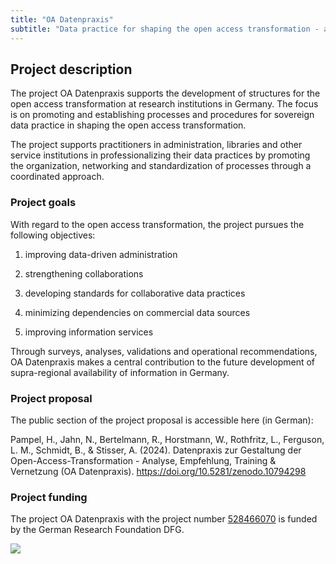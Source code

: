 ```yaml
---
title: "OA Datenpraxis"
subtitle: "Data practice for shaping the open access transformation - analysis, recommendation, training &amp; networking"
---
```


## Project description

The project OA Datenpraxis supports the development of structures for the open access transformation at research institutions in Germany. The focus is on promoting and establishing processes and procedures for sovereign data practice in shaping the open access transformation.

The project supports practitioners in administration, libraries and other service institutions in professionalizing their data practices by promoting the organization, networking and standardization of processes through a coordinated approach.

### Project goals

With regard to the open access transformation, the project pursues the following objectives:

1.  improving data-driven administration

2.  strengthening collaborations

3.  developing standards for collaborative data practices

4.  minimizing dependencies on commercial data sources

5.  improving information services

Through surveys, analyses, validations and operational recommendations, OA Datenpraxis makes a central contribution to the future development of supra-regional availability of information in Germany.

### Project proposal

The public section of the project proposal is accessible here (in German):

Pampel, H., Jahn, N., Bertelmann, R., Horstmann, W., Rothfritz, L., Ferguson, L. M., Schmidt, B., & Stisser, A. (2024). Datenpraxis zur Gestaltung der Open-Access-Transformation - Analyse, Empfehlung, Training & Vernetzung (OA Datenpraxis). <https://doi.org/10.5281/zenodo.10794298>

### Project funding

The project OA Datenpraxis with the project number [528466070](#0) is funded by the German Research Foundation DFG.

![](images/dfg-logo-int.jpg)
